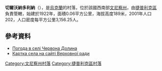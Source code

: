 {{coord|48|36|48|N|29|43|21|E|scale:30000|display=title}}

'''切爾沃納多利納'''（{{lang-uk|Червона Долина}}），是[[烏克蘭|烏克蘭]]的村落，位於該國西南部[[文尼察州|文尼察州]]，由[[捷普利克區|捷普利克區]]負責管轄，始建於1922年，面積0.06平方公里，海拔高度189米，2001年人口202，人口密度每平方公里3,156.25人。

==參考資料==
* [http://weather.in.ua/ua/vinnickaja/27912 Погода в селі Червона Долина] {{Wayback|url=http://weather.in.ua/ua/vinnickaja/27912 |date=20111220080852 }}
* [http://w1.c1.rada.gov.ua/pls/z7502/A005?rf7571=2845 Картка села на сайті Верховної ради]{{dead link|date=2017年11月 |bot=InternetArchiveBot |fix-attempted=yes }}

[[Category:文尼察州村落|Category:文尼察州村落]]
[[Category:捷普利克區村落|Category:捷普利克區村落]]


{{Vinnytsia-geo-stub}}